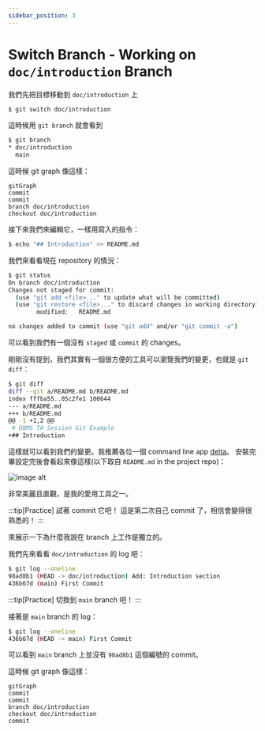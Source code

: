 ```yaml
---
sidebar_position: 3
---
```


# Switch Branch - Working on `doc/introduction` Branch

我們先把目標移動到 `doc/introduction` 上

```bash
$ git switch doc/introduction
```

這時候用 `git branch` 就會看到

```bash
$ git branch
* doc/introduction
  main
```

這時候 git graph 像這樣：

```mermaid
gitGraph
commit
commit
branch doc/introduction
checkout doc/introduction
```

接下來我們來編輯它，一樣用寫入的指令：

```bash
$ echo "## Introduction" >> README.md
```

我們來看看現在 repository 的情況：

```bash
$ git status
On branch doc/introduction
Changes not staged for commit:
  (use "git add <file>..." to update what will be committed)
  (use "git restore <file>..." to discard changes in working directory)
        modified:   README.md

no changes added to commit (use "git add" and/or "git commit -a")
```

可以看到我們有一個沒有 `staged` 或 `commit` 的 changes。

剛剛沒有提到，我們其實有一個很方便的工具可以瀏覽我們的變更，也就是 `git diff`：

```bash
$ git diff
diff --git a/README.md b/README.md
index fffba55..05c2fe1 100644
--- a/README.md
+++ b/README.md
@@ -1 +1,2 @@
 # DBMS TA Session Git Example
+## Introduction
```

這樣就可以看到我們的變更。我推薦各位一個 command line app [delta](https://github.com/dandavison/delta)。
安裝完畢設定完後會看起來像這樣(以下取自 `README.md` in the project repo)：

![image alt](https://user-images.githubusercontent.com/52205/87230973-412eb900-c381-11ea-8aec-cc200290bd1b.png)

非常美麗且直觀，是我的愛用工具之一。

:::tip[Practice]
試著 commit 它吧！
這是第二次自己 commit 了，相信會變得很熟悉的！
:::

來展示一下為什麼我說在 branch 上工作是獨立的。

我們先來看看 `doc/introduction` 的 log 吧：

```bash
$ git log --oneline
98ad8b1 (HEAD -> doc/introduction) Add: Introduction section
436b67d (main) First Commit
```

:::tip[Practice]
切換到 `main` branch 吧！
:::

接著是 `main` branch 的 log：

```bash
$ git log --oneline
436b67d (HEAD -> main) First Commit
```

可以看到 `main` branch 上並沒有 `98ad8b1` 這個編號的 commit。

這時候 git graph 像這樣：

```mermaid
gitGraph
commit
commit
branch doc/introduction
checkout doc/introduction
commit
```
